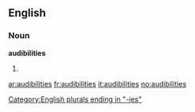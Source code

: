 ==English==

===Noun===
'''audibilities'''

# {{plural of|[[audibility]]}}

[[Category:English plurals ending in "-ies"]]

[[ar:audibilities]]
[[fr:audibilities]]
[[it:audibilities]]
[[no:audibilities]]